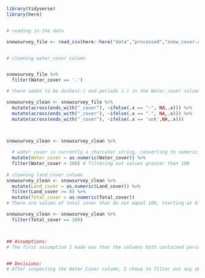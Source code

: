 ```r
library(tidyverse)
library(here)


# reading in the data 

snowsurvey_file <- read_csv(here::here("data","processed","snow_cover.csv"))


# cleaning water_cover column


snowsurvey_file %>% 
  filter(Water_cover == '.')

# there seems to be dashes(-) and periods (.) in the Water_cover column 

snowsurvey_clean <- snowsurvey_file %>% 
  mutate(across(ends_with("_cover"), ~ifelse(.x == "-", NA,.x))) %>% 
  mutate(across(ends_with("_cover"), ~ifelse(.x == ".", NA,.x))) %>% 
  mutate(across(ends_with("_cover"), ~ifelse(.x == 'unk',NA,.x)))



snowsurvey_clean <- snowsurvey_clean %>% 
  
  # water cover is currently a charcater string, converting to numeric
  mutate(Water_cover = as.numeric(Water_cover)) %>% 
  filter(Water_cover < 100) # filtering out values greater than 100
  
# cleaning land_cover column
snowsurvey_clean <- snowsurvey_clean %>% 
  mutate(Land_cover = as.numeric(Land_cover)) %>% 
  filter(Land_cover >= 0) %>% 
  mutate(Total_cover = as.numeric(Total_cover))
# There are values of total cover that do not equal 100, starting at 0 to 15 to 95. I will remove any columns in which the totalcov is less than 100

snowsurvey_clean <- snowsurvey_clean %>% 
  filter(Total_cover == 100)



## Assumptions:
# The first assumption I made was that the columns both contained periods and dashes after looking at the water_cover column only. The second assumption I made was that any observation in which the total_cover was not equal to zero was not measured properly or the formula was not a valid observation. 


## Decisions:
# After inspecting the Water_Cover column, I chose to filter out any observations in which Water_Cover was greater than 100. After inspecting the Land_Cover column, I chose to filter out any values less than 0 as negative values are incorrect to have. I also chose to filter out any values in the Total_cover column that did not equal 100, and the number of rows removed was a small percentage of the original dataset. 
```
